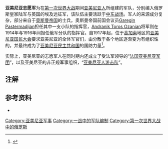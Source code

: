 {{Infobox Military Unit
|unit_name=亚美尼亚志愿军
|image=[[Image:1915-july-20-Armenian_volunteer_units.jpg|280px]]
|caption=俄军编内的亚美尼亚志愿军，1915年7月20日
|dates=1914-1917
|country=[[俄国|俄国]]
|allegiance=[[亚美尼亚人|亚美尼亚人]]
|branch=
|type= 
|role=[[派遣队|派遣队]]
|size= 150,000<ref>By Joan George "Merchants in Exile: The Armenians of Manchester, England, 1835-1935" page 184 (Summary of the Armenian contribution to the allied war effort)</ref>
}}
'''亚美尼亚志愿军'''为在[[第一次世界大战|第一次世界大战]]期间[[亚美尼亚人|亚美尼亚人]]所组建的军队，分别编入俄罗斯皇家陆军与英国的埃及远征军，该队伍主要活跃于[[中东战场_(第一次世界大战)|中东战场]]。军人的来源成分复杂，部分来自于[[奥斯曼帝国|奥斯曼帝国]]的士兵。奥斯曼帝国前国会议员[[Garegin_Pastermadjian|Garegin Pastermadjian]]担任其中一支小队的指挥官，[[Andranik_Toros_Ozanian|Andranik Toros Ozanian]]将军则在1914年与1916年间担任俄军分队的指挥官。自1917年起，位于[[高加索|高加索]]地区的[[亚美尼亚国民大会_(1917年)|亚美尼亚国民大会]]要求亚美尼亚的全体军官们，由分散于各个地区逐渐变为有组织性的，并最终成为了[[亚美尼亚民主共和国|亚美尼亚民主共和国]]的国防力量<ref name="Pas38">{{Harv|Pasdermadjian|1918|pp=38}}</ref>。

实际上，亚美尼亚的志愿军人在同时期内还成立了受法军领导的“[[法国亚美尼亚军团|法国亚美尼亚军团]]”，以及亚美尼亚的非正规军事组织，“[[亚美尼亚人游击队|亚美尼亚人游击队]]”。
==注解==
{{reflist}}

==参考资料==
*{{cite book |title=Why Armenia Should be Free: Armenia's Role in the Present War |last=Pasdermadjian |first=Garegin |authorlink=Karekin Pastermadjian |coauthors=Aram Torossian |year=1918 |url=http://books.google.com/books?id=4XYMAAAAYAAJ |publisher=Hairenik Pub. Co. |ref=CITEREFPasdermadjian1918 |access-date=2011-05-10 |archive-date=2014-01-11 |archive-url=https://web.archive.org/web/20140111141933/http://books.google.com/books?id=4XYMAAAAYAAJ |dead-url=no }}

[[Category:亚美尼亚军事|Category:亚美尼亚军事]]
[[Category:一战中的军队编制|Category:一战中的军队编制]]
[[Category:第一次世界大战中的俄罗斯|Category:第一次世界大战中的俄罗斯]]